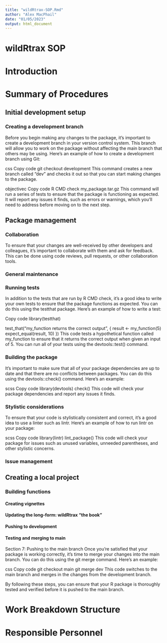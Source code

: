 ```yaml
---
title: "wildRtrax-SOP.Rmd"
author: "Alex MacPhail"
date: "01/05/2023"
output: html_document
---
```


# wildRtrax SOP {-}

# Introduction

# Summary of Procedures

## Initial development setup

### Creating a development branch

Before you begin making any changes to the package, it's important to create a development branch in your version control system. This branch will allow you to work on the package without affecting the main branch that others may be using. Here's an example of how to create a development branch using Git:

css
Copy code
git checkout development
This command creates a new branch called "dev" and checks it out so that you can start making changes to the package.

objectivec
Copy code
R CMD check my_package.tar.gz
This command will run a series of tests to ensure that the package is functioning as expected. It will report any issues it finds, such as errors or warnings, which you'll need to address before moving on to the next step.

## Package management

### Collaboration

To ensure that your changes are well-received by other developers and colleagues, it's important to collaborate with them and ask for feedback. This can be done using code reviews, pull requests, or other collaboration tools.

### General maintenance

### Running tests

In addition to the tests that are run by R CMD check, it's a good idea to write your own tests to ensure that the package functions as expected. You can do this using the testthat package. Here's an example of how to write a test:

Copy code
library(testthat)

test_that("my_function returns the correct output", {
  result <- my_function(5)
  expect_equal(result, 10)
})
This code tests a hypothetical function called my_function to ensure that it returns the correct output when given an input of 5. You can run all of your tests using the devtools::test() command.

### Building the package

It's important to make sure that all of your package dependencies are up to date and that there are no conflicts between packages. You can do this using the devtools::check() command. Here's an example:

scss
Copy code
library(devtools)
check()
This code will check your package dependencies and report any issues it finds.

### Stylistic considerations

To ensure that your code is stylistically consistent and correct, it's a good idea to use a linter such as lintr. Here's an example of how to run lintr on your package:

scss
Copy code
library(lintr)
lint_package()
This code will check your package for issues such as unused variables, unneeded parentheses, and other stylistic concerns.


### Issue management





## Creating a local project


### Building functions


#### Creating vignettes


#### Updating the long-form: wildRtrax "the book"


#### Pushing to development


#### Testing and merging to main

Section 7: Pushing to the main branch
Once you're satisfied that your package is working correctly, it's time to merge your changes into the main branch. You can do this using the git merge command. Here's an example:

css
Copy code
git checkout main
git merge dev
This code switches to the main branch and merges in the changes from the development branch.

By following these steps, you can ensure that your R package is thoroughly tested and verified before it is pushed to the main branch.


# Work Breakdown Structure

# Responsible Personnel



